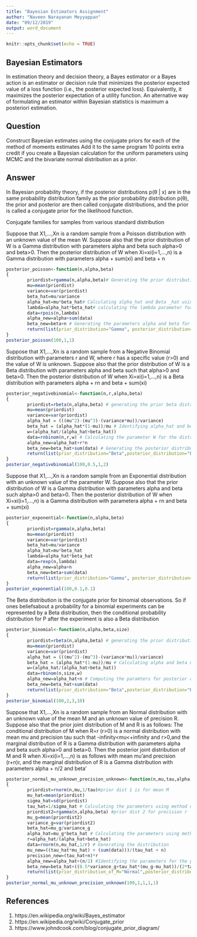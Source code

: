 ```yaml
---
title: "Bayesian Estimators Assignment"
author: "Naveen Narayanan Meyyappan"
date: "09/12/2019"
output: word_document
---
```


```r
knitr::opts_chunk$set(echo = TRUE)
```

## Bayesian Estimators

In estimation theory and decision theory, a Bayes estimator or a Bayes action is an estimator or decision rule that minimizes the posterior expected value of a loss function (i.e., the posterior expected loss). Equivalently, it maximizes the posterior expectation of a utility function. An alternative way of formulating an estimator within Bayesian statistics is maximum a posteriori estimation.


## Question

Construct Bayesian estimates using the conjugate priors for each of the method of moments estimates
Add it to the same program
10 points extra credit if you create a Bayesian calculation for the uniform parameters using MCMC and the bivariate normal distribution as a prior.


## Answer

In Bayesian probability theory, if the posterior distributions p(θ | x) are in the same probability distribution family as the prior probability distribution p(θ), the prior and posterior are then called conjugate distributions, and the prior is called a conjugate prior for the likelihood function.

Conjugate families for samples from various standard distribution 

Suppose that X1,...,Xn is a random sample from a Poisson distribution with an unknown value of the mean W. Suppose also that the prior distribution of W is a Gamma distribution with parameters alpha and beta such alpha>0 and beta>0. Then the posterior distribution of W when Xi=xi(i=1,...,n) is a Gamma distribution with parameters alpha + sum(xi) and beta + n

```r
posterior_poisson<-function(n,alpha,beta)
{
        priordist=rgamma(n,alpha,beta)# Generating the prior distribution
        mu=mean(priordist)
        variance=var(priordist)
        beta_hat=mu/variance
        alpha_hat=mu*beta_hat# Calculating alpha_hat and Beta _hat using the method of moments estimaators
        lambda=alpha_hat*beta_hat# calculating the lambda parameter for Poisson distribution
        data=rpois(n,lambda)
        alpha_new=alpha+sum(data)
        beta_new=beta+n # Generating the parameters alpha and beta for the posterior Gamma distribution
        return(list(prior_distribution="Gamma", posterior_distribution="Gamma",alpha_new=alpha_new,beta_new=beta_new))
}
posterior_poisson(100,1,1)
```


Suppose that X1,...,Xn is a random sample from a Negative Binomial distribution with parameters r and W, where r has a specific value (r>0) and the value of W is unknown. Suppose also that the prior distribution of W is a Beta distribution with parameters alpha and beta such that alpha>0 and beta>0. Then the posterior distribution of W when Xi=xi(i=1,...,n) is a Beta distribution with parameters alpha + rn and beta + sum(xi)

```r
posterior_negativebinomial<-function(n,r,alpha,beta)
{
        priordist=rbeta(n,alpha,beta) # generating the prior beta distribution with the given alpha and beta values
        mu=mean(priordist)
        variance=var(priordist)
        alpha_hat = (((mu^2)-(mu^3)-(variance*mu))/variance)
        beta_hat = (alpha_hat*(1-mu))/mu # Identifying alpha_hat and beta_hat using Method of moments estimators
        w=(alpha_hat/(alpha_hat+beta_hat))
        data=rnbinom(n,r,w) # Calculating the parameter W for the distribution
        alpha_new=alpha_hat+r*n
        beta_new=beta_hat+sum(data) # Generating the posterior distribution
        return(list(prior_distribution="Beta",posterior_distribution="Beta",alpha_new=alpha_new,beta_new=beta_new))
}
posterior_negativebinomial(100,0.5,1,2)
```

Suppose that X1,...,Xn is a random sample from an Exponential distribution with an unknown value of the parameter W. Suppose also that the prior distribution of W is a Gamma distribution with parameters alpha and beta such alpha>0 and beta>0. Then the posterior distribution of W when Xi=xi(i=1,...,n) is a Gamma distribution with parametera alpha + rn and beta + sum(xi)

```r
posterior_exponential<-function(n,alpha,beta)
{
        priordist=rgamma(n,alpha,beta)
        mu=mean(priordist)
        variance=var(priordist)
        beta_hat=mu/variance
        alpha_hat=mu*beta_hat
        lambda=alpha_hat*beta_hat
        data=rexp(n,lambda)
        alpha_new=alpha+n
        beta_new=beta+sum(data)
        return(list(prior_distribution="Gamma", posterior_distribution="Gamma", alpha_new=alpha_new, beta_new=beta_new))
}
posterior_exponential(100,0.1,0.1)
```

The Beta distribution is the conjugate prior for binomial observations. So if ones beliefsabout a probability for a binomial experiments can be represented by a Beta distribution, then the conditional probability distribution for P after the experiment is also a Beta distribution

```r
posterior_binomial<-function(n,alpha,beta,size)
{
        priordist=rbeta(n,alpha,beta) # generating the prior distribution
        mu=mean(priordist)
        variance=var(priordist)
        alpha_hat = (((mu^2)-(mu^3)-(variance*mu))/variance)
        beta_hat = (alpha_hat*(1-mu))/mu # Calculating alpha and beta using method of moments
        w=(alpha_hat/(alpha_hat+beta_hat))
        data=rbinom(n,size,w)
        alpha_new=alpha_hat+n # Computing the paramters for posterior distribution
        beta_new=beta_hat+sum(data)
        return(list(prior_distribution="Beta",posterior_distribution="Beta",alpha_new=alpha_new,beta_new=beta_new))
}
posterior_binomial(100,2,3,10)
```

Suppose that X1,...,Xn is a random sample from an Normal distribution with an unknown value of the mean M and an unknown value of precision R. Suppose also that the prior joint distribution of M and R is as follows: The conditional distribution of M when R=r (r>0) is a normal distribution with mean mu and precision tau such that -infinity<mu<+infinity and r>0,and the marginal distribution of R is a Gamma distribution with parameters alpha and beta such alpha>0 and beta>0. Then the posterior joint distribution of M and R when Xi=xi(i=1,...,n) is as follows with mean mu'and precision (r+n)r, and the marginal distribution of R is a Gamma distribution with parameters alpha + n/2 and beta'


```r
posterior_normal_mu_unknown_precision_unknown<-function(n,mu,tau,alpha,beta)
{
        priordist=rnorm(n,mu,1/tau)#prior dist 1 is for mean M
        mu_hat=mean(priordist)
        sigma_hat=sd(priordist)
        tau_hat=1/sigma_hat # Calculating the parameters using method of moments
        priordist2=rgamma(n,alpha,beta) #prior dist 2 for precision r
        mu_g=mean(priordist2)
        variance_g=var(priordist2)
        beta_hat=mu_g/variance_g
        alpha_hat=mu_g*beta_hat # Calculating the parameters using method of moments
        r=alpha_hat/(alpha_hat+beta_hat)
        data=rnorm(n,mu_hat,1/r) # Generating the distribution
        mu_new=((tau_hat*mu_hat) + (sum(data)))/(tau_hat + n)
        precision_new=(tau_hat+n)*r
        alpha_new=alpha_hat+(n/2) #Identifying the parameters for the posterior distributions
        beta_new=beta_hat+((0.5*variance_g+tau_hat*(mu_g-mu_hat))/(2*tau_hat*n))
        return(list(prior_distribution_of_M="Normal",posterior_distribution_of_M="Normal",mu=mu_new, precision=precision_new, prior_distibution_R="Gamma",posterior_distribution_R="Gamma",alpha_new=alpha_new,beta_new=beta_new))
}
posterior_normal_mu_unknown_precision_unknown(100,1,1,1,1)
```



## References
1. https://en.wikipedia.org/wiki/Bayes_estimator
2. https://en.wikipedia.org/wiki/Conjugate_prior
3. https://www.johndcook.com/blog/conjugate_prior_diagram/